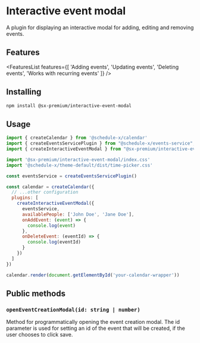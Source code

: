 # Interactive event modal

A plugin for displaying an interactive modal for adding, editing and removing events.

## Features



<FeaturesList features={[
  'Adding events',
  'Updating events',
  'Deleting events',
  'Works with recurring events'
]} />

## Installing

```bash copy
npm install @sx-premium/interactive-event-modal
```

## Usage

```js
import { createCalendar } from '@schedule-x/calendar'
import { createEventsServicePlugin } from "@schedule-x/events-service";
import { createInteractiveEventModal } from "@sx-premium/interactive-event-modal";

import '@sx-premium/interactive-event-modal/index.css'
import '@schedule-x/theme-default/dist/time-picker.css'

const eventsService = createEventsServicePlugin()

const calendar = createCalendar({
  // ...other configuration
  plugins: [
    createInteractiveEventModal({
      eventsService,
      availablePeople: ['John Doe', 'Jane Doe'],
      onAddEvent: (event) => {
        console.log(event)
      },
      onDeleteEvent: (eventId) => {
        console.log(eventId)
      }
    })
  ]
})

calendar.render(document.getElementById('your-calendar-wrapper'))
```

## Public methods

### `openEventCreationModal(id: string | number)`

Method for programmatically opening the event creation modal. The id parameter is used for setting an id of the event that will be created, if the user chooses to click save.

